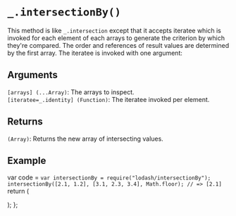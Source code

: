 # `_.intersectionBy()`

This method is like `_.intersection` except that it accepts iteratee which is invoked for each element of each arrays to generate the criterion by which they're compared. The order and references of result values are determined by the first array. The iteratee is invoked with one argument:

## Arguments
`[arrays] (...Array)`: The arrays to inspect.  
`[iteratee=_.identity] (Function)`: The iteratee invoked per element.

## Returns
`(Array)`: Returns the new array of intersecting values.

## Example


var code =  `var intersectionBy = require("lodash/intersectionBy");
intersectionBy([2.1, 1.2], [3.1, 2.3, 3.4], Math.floor);
// => [2.1]
`   
  return (
    <div>
      <Embed source={code} />
    </div>
  );
};

<Demo/>


